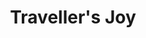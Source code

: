 ---
title: Traveller's Joy
publish: true
tuneMeta:
    type:
        - session
tuneDots:
    - dots: 
        download: 
            title: Traveller's Joy
            src: /tunes/travellers-joy/travellers-joy.pdf
            fileSize: 46Kb
tuneVideo:
    - video: 
        title: Traveller's Joy played by The Lakeland Fiddlers
        src: /tunes/travellers-joy/travellers-joy.mp4
---